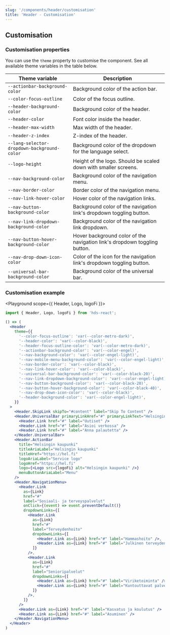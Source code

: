 ```yaml
---
slug: '/components/header/customisation'
title: 'Header - Customisation'
---
```




## Customisation

### Customisation properties

You can use the `theme` property to customise the component. See all available theme variables in the table below.


| Theme variable                              | Description                                                               |
| ------------------------------------------- | ------------------------------------------------------------------------- |
| `--actionbar-background-color`              | Background color of the action bar.                                       |
| `--color-focus-outline`                     | Color of the focus outline.                                               |
| `--header-background-color`                 | Background color of the header.                                           |
| `--header-color`                            | Font color inside the header.                                             |
| `--header-max-width`                        | Max width of the header.                                                  |
| `--header-z-index`                          | Z-index of the header.                                                    |
| `--lang-selector-dropdown-background-color` | Background color of the dropdown for the language select.                 |
| `--logo-height`                             | Height of the logo. Should be scaled down with smaller screens.           |
| `--nav-background-color`                    | Background color of the navigation menu.                                  |
| `--nav-border-color`                        | Border color of the navigation menu.                                      |
| `--nav-link-hover-color`                    | Hover color of the navigation links.                                      |
| `--nav-button-background-color`             | Background color of the navigation link's dropdown toggling button.       |
| `--nav-link-dropdown-background-color`      | Background color of the navigation link dropdown.                         |
| `--nav-button-hover-background-color`       | Hover background color of the navigation link's dropdown toggling button. |
| `--nav-drop-down-icon-color`                | Color of the icon for the navigation link's dropdown toggling button.     |
| `--universal-bar-background-color`          | Background color of the universal bar.                                    |


### Customisation example
<Playground scope={{ Header, Logo, logoFi }}>

```jsx
import { Header, Logo, logoFi } from 'hds-react';

() => (
  <Header
    theme={{
      '--color-focus-outline': 'var(--color-metro-dark)',
      '--header-color': 'var(--color-black)',
      '--header-focus-outline-color': 'var(--color-metro-dark)',
      '--actionbar-background-color': 'var(--color-engel)',
      '--nav-background-color': 'var(--color-engel-light)',
      '--nav-mobile-menu-background-color': 'var(--color-engel-light)',
      '--nav-border-color': 'var(--color-black)',
      '--nav-link-hover-color': 'var(--color-black)',
      '--universal-bar-background-color': 'var(--color-black-20)',
      '--nav-link-dropdown-background-color': 'var(--color-engel-light)',
      '--nav-button-background-color': 'var(--color-black-20)',
      '--nav-button-hover-background-color': 'var(--color-black-40)',
      '--nav-drop-down-icon-color': 'var(--color-black)',
      '--header-background-color': 'var(--color-engel-light)',
    }}
  >
    <Header.SkipLink skipTo="#content" label="Skip To Content" />
    <Header.UniversalBar primaryLinkHref="#" primaryLinkText="Helsingin kaupunki">
      <Header.Link href="#" label="Uutiset" />
      <Header.Link href="#" label="Asioi verkossa" />
      <Header.Link href="#" label="Anna palautetta" />
    </Header.UniversalBar>
    <Header.ActionBar
      title="Helsingin kaupunki"
      titleAriaLabel="Helsingin kaupunki"
      titleHref="https://hel.fi"
      logoAriaLabel="Service logo"
      logoHref="https://hel.fi"
      logo={<Logo src={logoFi} alt="Helsingin kaupunki" />}
      menuButtonAriaLabel="Menu"
    />
    <Header.NavigationMenu>
      <Header.Link
        as={Link}
        href="#"
        label="Sosiaali- ja terveyspalvelut"
        onClick={(event) => event.preventDefault()}
        dropdownLinks={[
          <Header.Link
            as={Link}
            href="#"
            label="Terveydenhoito"
            dropdownLinks={[
              <Header.Link as={Link} href="#" label="Hammashoito" />,
              <Header.Link as={Link} href="#" label="Julkinen terveydenhoito" />,
            ]}
          />,
          <Header.Link
            as={Link}
            href="#"
            label="Senioripalvelut"
            dropdownLinks={[
              <Header.Link as={Link} href="#" label="Viriketoiminta" />,
              <Header.Link as={Link} href="#" label="Kuntouttavat palvelut" />,
            ]}
          />,
        ]}
      />
      <Header.Link as={Link} href="#" label="Kasvatus ja koulutus" />
      <Header.Link as={Link} href="#" label="Asuminen" />
    </Header.NavigationMenu>
  </Header>
)
```
</Playground>
